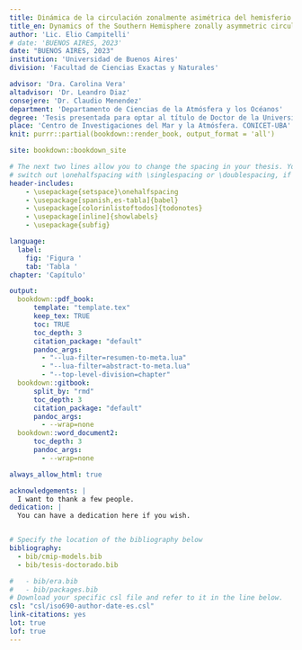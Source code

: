 ```yaml
---
title: Dinámica de la circulación zonalmente asimétrica del hemisferio sur
title_en: Dynamics of the Southern Hemisphere zonally asymmetric circulation
author: 'Lic. Elio Campitelli'
# date: 'BUENOS AIRES, 2023'
date: "BUENOS AIRES, 2023"
institution: 'Universidad de Buenos Aires'
division: 'Facultad de Ciencias Exactas y Naturales'

advisor: 'Dra. Carolina Vera'
altadvisor: 'Dr. Leandro Diaz'
consejere: 'Dr. Claudio Menendez'
department: 'Departamento de Ciencias de la Atmósfera y los Océanos'
degree: 'Tesis presentada para optar al título de Doctor de la Universidad de Buenos Aires en el Área de Ciencias de la Atmósfera y los Océanos'
place: 'Centro de Investigaciones del Mar y la Atmósfera. CONICET-UBA'
knit: purrr::partial(bookdown::render_book, output_format = 'all')

site: bookdown::bookdown_site

# The next two lines allow you to change the spacing in your thesis. You can 
# switch out \onehalfspacing with \singlespacing or \doublespacing, if desired.
header-includes:
    - \usepackage{setspace}\onehalfspacing
    - \usepackage[spanish,es-tabla]{babel}
    - \usepackage[colorinlistoftodos]{todonotes}
    - \usepackage[inline]{showlabels}
    - \usepackage{subfig}

language:
  label:
    fig: 'Figura '
    tab: 'Tabla '
chapter: 'Capítulo'

output:
  bookdown::pdf_book:
      template: "template.tex"
      keep_tex: TRUE
      toc: TRUE
      toc_depth: 3
      citation_package: "default"
      pandoc_args:
        - "--lua-filter=resumen-to-meta.lua"
        - "--lua-filter=abstract-to-meta.lua"
        - "--top-level-division=chapter"
  bookdown::gitbook:
      split_by: "rmd"
      toc_depth: 3
      citation_package: "default"
      pandoc_args:
        - --wrap=none
  bookdown::word_document2:
      toc_depth: 3
      pandoc_args:
        - --wrap=none

always_allow_html: true

acknowledgements: |
  I want to thank a few people.
dedication: |
  You can have a dedication here if you wish. 


# Specify the location of the bibliography below
bibliography:
  - bib/cmip-models.bib
  - bib/tesis-doctorado.bib

#   - bib/era.bib
#   - bib/packages.bib
# Download your specific csl file and refer to it in the line below.
csl: "csl/iso690-author-date-es.csl"
link-citations: yes
lot: true
lof: true
---
```


<!-- Required to number equations in HTML files -->
<script type="text/x-mathjax-config">
MathJax.Hub.Config({
  TeX: { equationNumbers: { autoNumber: "AMS" } }
});
</script>

